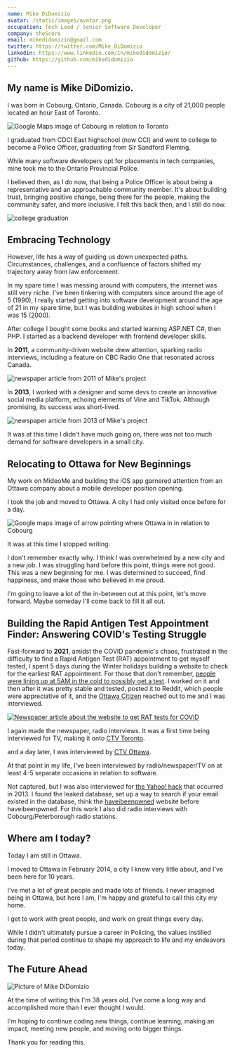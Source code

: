 ```yaml
---
name: Mike DiDomizio
avatar: /static/images/avatar.png
occupation: Tech Lead / Senior Software Developer
company: theScore
email: mikedidomizio@gmail.com
twitter: https://twitter.com/Mike_DiDomizio
linkedin: https://www.linkedin.com/in/mikedidomizio/
github: https://github.com/mikedidomizio
---
```



## My name is Mike DiDomizio.

I was born in Cobourg, Ontario, Canada.
Cobourg is a city of 21,000 people located an hour East of Toronto.

<img alt="Google Maps image of Cobourg in relation to Toronto" src="/static/images/about/Cobourg-besides-Toronto.png"/>

I graduated from CDCI East highschool (now CCI) and went to college to become a Police Officer, graduating from Sir Sandford Fleming.

While many software developers opt for placements in tech companies, mine took me to the Ontario Provincial Police.

I believed then, as I do now, that being a Police Officer is about being a representative and an approachable community member.
It's about building trust, bringing positive change, being there for the people, making the community safer, and more inclusive.
I felt this back then, and I still do now.

<img alt="college graduation" src="/static/images/about/graduation.jpg"/>

## Embracing Technology

However, life has a way of guiding us down unexpected paths.
Circumstances, challenges, and a confluence of factors shifted my trajectory away from law enforcement.

In my spare time I was messing around with computers, the internet was still very niche. I've been tinkering with computers
since around the age of 5 (1990), I really started getting into software development around the age of 21 in my spare time,
but I was building websites in high school when I was 15 (2000).

After college I bought some books and started learning ASP.NET C#, then PHP. I started as a backend developer with frontend developer skills.

In **2011**, a community-driven website drew attention, sparking radio interviews,
including a feature on CBC Radio One that resonated across Canada.

<img alt="newspaper article from 2011 of Mike's project" src="/static/images/about/searchNorthumberland-newspaper.webp" />

In **2013**, I worked with a designer and some devs to create an innovative social media platform,
echoing elements of Vine and TikTok. Although promising, its success was short-lived.

<img alt="newspaper article from 2013 of Mike's project" src="/static/images/about/mideome-newspaper.webp" />

It was at this time I didn't have much going on, there was not too much demand for software developers in a small city.

## Relocating to Ottawa for New Beginnings

My work on MideoMe and building the iOS app garnered attention from an Ottawa company about a mobile developer position opening.

I took the job and moved to Ottawa. A city I had only visited once before for a day.

<img alt="Google maps image of arrow pointing where Ottawa in in relation to Cobourg" src="/static/images/about/move-to-Ottawa.webp" />

It was at this time I stopped writing.

I don't remember exactly why. I think I was overwhelmed by a new city and a new job.
I was struggling hard before this point, things were not good.
This was a new beginning for me.
I was determined to succeed, find happiness, and make those who believed in me proud.

I'm going to leave a lot of the in-between out at this point, let's move forward. Maybe someday I'll come back to fill it all out.

## Building the Rapid Antigen Test Appointment Finder: Answering COVID's Testing Struggle

Fast-forward to **2021**, amidst the COVID pandemic's chaos,
frustrated in the difficulty to find a Rapid Antigen Test (RAT) appointment to
get myself tested, I spent 5 days during the Winter holidays building a website to check for
the earliest RAT appointment.
For those that don't remember, [people were lining up at 5AM in the cold to possibly get a test](https://ottawa.ctvnews.ca/hundreds-line-up-for-covid-rapid-tests-in-ottawa-as-ontario-changes-testing-strategy-1.5730043).
I worked on it and then after it was pretty stable and tested, posted it to Reddit, which people were appreciative of it,
and the [Ottawa Citizen](https://ottawacitizen.com/news/local-news/theres-got-to-be-a-better-way-ottawa-software-developer-creates-find-a-rapid-test-tool) reached out to
me and I was interviewed.

[<img alt="Newspaper article about the website to get RAT tests for COVID" src="/static/images/about/covid-testing-ottawa-citizen-headline.webp" />](https://ottawacitizen.com/news/local-news/theres-got-to-be-a-better-way-ottawa-software-developer-creates-find-a-rapid-test-tool)

I again made the newspaper, radio interviews.  It was a first time being interviewed for TV, making it onto [CTV Toronto](https://www.youtube.com/watch?v=JZNTT7g3ytQ).

<YouTube id="JZNTT7g3ytQ" />

and a day later, I was interviewed by [CTV Ottawa](https://www.youtube.com/watch?v=6ofQ82206K8).

<YouTube id="6ofQ82206K8" />

At that point in my life, I've been interviewed by radio/newspaper/TV on at least 4-5 separate occasions in relation to software.

Not captured, but I was also interviewed for [the Yahoo! hack](https://www.nytimes.com/2017/10/03/technology/yahoo-hack-3-billion-users.html) that occurred in 2013.
I found the leaked database, set up a way to search
if your email existed in the database, think the [haveibeenpwned](https://haveibeenpwned.com/) website before haveibeenpwned.
For this work I also did radio interviews with Cobourg/Peterborough radio stations.

## Where am I today?

Today I am still in Ottawa.

I moved to Ottawa in February 2014, a city I knew very little about, and I've been here for 10 years.

I've met a lot of great people and made lots of friends.
I never imagined being in Ottawa, but here I am, I'm happy and grateful to call this city my home.

I get to work with great people, and work on great things every day.

While I didn't ultimately pursue a career in Policing, the values instilled during that period continue
to shape my approach to life and my endeavors today.

## The Future Ahead

<img alt="Picture of Mike DiDomizio" src="/static/images/about/Mike.webp" />

At the time of writing this I'm 38 years old. I've come a long way and accomplished more than I ever thought I would.

I'm hoping to continue coding new things, continue learning, making an impact, meeting new people, and moving onto bigger things.

Thank you for reading this.
